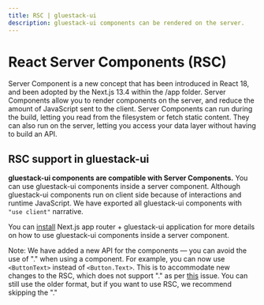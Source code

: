 ```yaml
---
title: RSC | gluestack-ui
description: gluestack-ui components can be rendered on the server.
---
```



<Meta title="Configuration/React Server Components" />

# React Server Components (RSC)

Server Component is a new concept that has been introduced in React 18, and been adopted by the Next.js 13.4 within the /app folder. Server Components allow you to render components on the server, and reduce the amount of JavaScript sent to the client. Server Components can run during the build, letting you read from the filesystem or fetch static content. They can also run on the server, letting you access your data layer without having to build an API.

## RSC support in gluestack-ui

**gluestack-ui components are compatible with Server Components.** You can use gluestack-ui components inside a server component.
Although gluestack-ui components run on client side because of interactions and runtime JavaScript. We have exported all gluestack-ui components with `"use client"` narrative.

You can [install](/docs/guides/install-nextjs) Next.js app router + gluestack-ui application for more details on how to use gluestack-ui components inside a server component.

Note: We have added a new API for the components — you can avoid the use of "." when using a component. For example, you can now use `<ButtonText>` instead of `<Button.Text>`. This is to accommodate new changes to the RSC, which does not support "." as per [this](https://github.com/vercel/next.js/issues/51593) issue. You can still use the older format, but if you want to use RSC, we recommend skipping the "."
